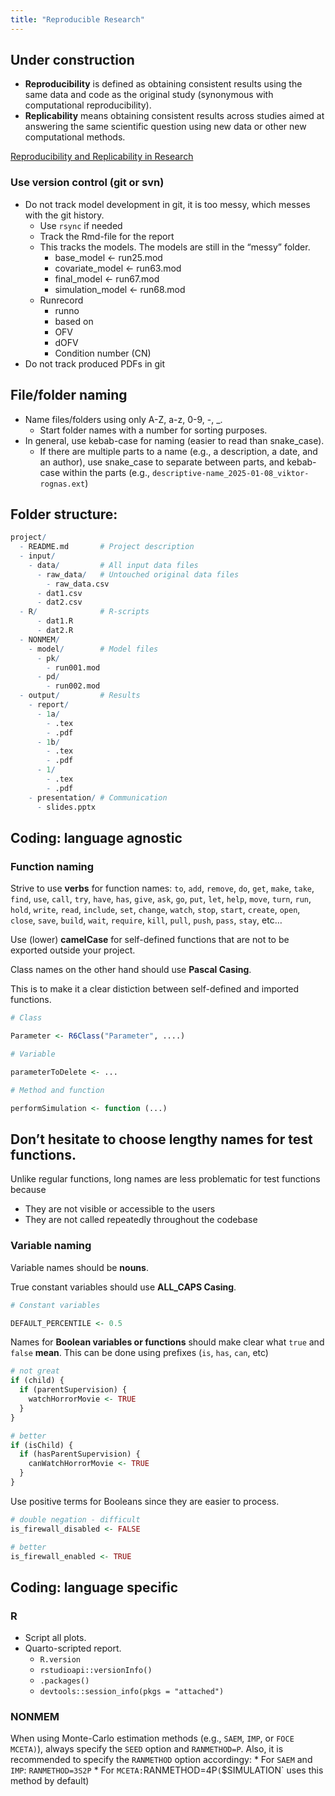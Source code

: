 ```yaml
---
title: "Reproducible Research"
---
```


:::{.callout-caution}
# Under construction
:::

* **Reproducibility** is defined as obtaining consistent results using the same data and code as the original study (synonymous with computational reproducibility).
* **Replicability** means obtaining consistent results across studies aimed at answering the same scientific question using new data or other new computational methods.

[Reproducibility and Replicability in Research](https://www.nationalacademies.org/news/2019/09/reproducibility-and-replicability-in-research)


### Use version control (git or svn)

* Do not track model development in git, it is too messy, which messes with the git history.
  * Use `rsync` if needed
  * Track the Rmd-file for the report
  * This tracks the models. The models are still in the "messy" folder.
    * base_model <- run25.mod
    * covariate_model <- run63.mod
    * final_model <- run67.mod
    * simulation_model <- run68.mod
  * Runrecord
    * runno
    * based on
    * OFV
    * dOFV
    * Condition number (CN)
* Do not track produced PDFs in git

## File/folder naming

* Name files/folders using only A-Z, a-z, 0-9, -, _.
  * Start folder names with a number for sorting purposes.
* In general, use kebab-case for naming (easier to read than snake_case).
  * If there are multiple parts to a name (e.g., a description, a date, and an author), use snake_case to separate between parts, and kebab-case within the parts (e.g., `descriptive-name_2025-01-08_viktor-rognas.ext`)

## Folder structure:

```r
project/
  - README.md       # Project description
  - input/
    - data/         # All input data files
      - raw_data/   # Untouched original data files
        - raw_data.csv
      - dat1.csv
      - dat2.csv
  - R/              # R-scripts
      - dat1.R
      - dat2.R
  - NONMEM/
    - model/        # Model files
      - pk/
        - run001.mod
      - pd/
        - run002.mod
  - output/         # Results
    - report/
      - 1a/
        - .tex
        - .pdf
      - 1b/
        - .tex
        - .pdf
      - 1/
        - .tex
        - .pdf
    - presentation/ # Communication
      - slides.pptx
```

## Coding: language agnostic

### Function naming

Strive to use **verbs** for function names: `to`, `add`, `remove`, `do`, `get`, `make`, `take`, `find`, `use`, `call`, `try`, `have`, `has`, `give`, `ask`, `go`, `put`, `let`, `help`, `move`, `turn`, `run`, `hold`, `write`, `read`, `include`, `set`, `change`, `watch`, `stop`, `start`, `create`, `open`, `close`, `save`, `build`, `wait`, `require`, `kill`, `pull`, `push`, `pass`, `stay`, etc...

Use (lower) **camelCase** for self-defined functions that are not to be exported outside your project.

Class names on the other hand should use **Pascal Casing**.

This is to make it a clear distiction between self-defined and imported functions.

```r
# Class

Parameter <- R6Class("Parameter", ....)

# Variable

parameterToDelete <- ...

# Method and function

performSimulation <- function (...)
```

:::{.callout-note}
# Don’t hesitate to choose lengthy names for test functions.

Unlike regular functions, long names are less problematic for test functions because

* They are not visible or accessible to the users
* They are not called repeatedly throughout the codebase
:::

### Variable naming

Variable names should be **nouns**.

True constant variables should use **ALL_CAPS Casing**.

```r
# Constant variables

DEFAULT_PERCENTILE <- 0.5
```

Names for **Boolean variables or functions** should make clear what `true` and `false` <span class="red-underline">**mean**</span>. This can be done using prefixes (`is`, `has`, `can`, etc)

```r
# not great
if (child) {
  if (parentSupervision) {
    watchHorrorMovie <- TRUE
  }
}

# better
if (isChild) {
  if (hasParentSupervision) {
    canWatchHorrorMovie <- TRUE
  }
}
```

Use positive terms for Booleans since they are easier to process.

```r
# double negation - difficult
is_firewall_disabled <- FALSE

# better
is_firewall_enabled <- TRUE
```

## Coding: language specific

### R

* Script all plots.
* Quarto-scripted report.
  * `R.version`
  * `rstudioapi::versionInfo()`
  * `.packages()`
  * `devtools::session_info(pkgs = "attached")`

### NONMEM

When using Monte-Carlo estimation methods (e.g., `SAEM`, `IMP`, or `FOCE MCETA)`), always specify the `SEED` option and `RANMETHOD=P`.
Also, it is recommended to specify the `RANMETHOD` option accordingy:
* For `SAEM` and `IMP`: `RANMETHOD=3S2P`
* For `MCETA: `RANMETHOD=4P` (`$SIMULATION` uses this method by default)
